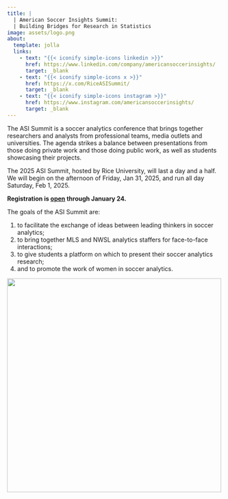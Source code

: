 ```yaml
---
title: |
  | American Soccer Insights Summit:
  | Building Bridges for Research in Statistics
image: assets/logo.png
about:
  template: jolla
  links:
    - text: "{{< iconify simple-icons linkedin >}}"
      href: https://www.linkedin.com/company/americansoccerinsights/
      target: _blank
    - text: "{{< iconify simple-icons x >}}"
      href: https://x.com/RiceASISummit/
      target: _blank
    - text: "{{< iconify simple-icons instagram >}}"
      href: https://www.instagram.com/americansoccerinsights/
      target: _blank
---
```


The ASI Summit is a soccer analytics conference that brings together researchers and analysts from professional teams, media outlets and universities. The agenda strikes a balance between presentations from those doing private work and those doing public work, as well as students showcasing their projects.

The 2025 ASI Summit, hosted by Rice University, will last a day and a half. We will begin on the afternoon of Friday, Jan 31, 2025, and run all day Saturday, Feb 1, 2025.

**Registration is [open](registration/index.qmd) through January 24.**

The goals of the ASI Summit are:

1. to facilitate the exchange of ideas between leading thinkers in soccer analytics;
2. to bring together MLS and NWSL analytics staffers for face-to-face interactions;
3. to give students a platform on which to present their soccer analytics research;
4. and to promote the work of women in soccer analytics.

[![](assets/rice.png){width=500 fig-align="center"}](https://sport.rice.edu/sport-analytics-major){target="_blank"}
